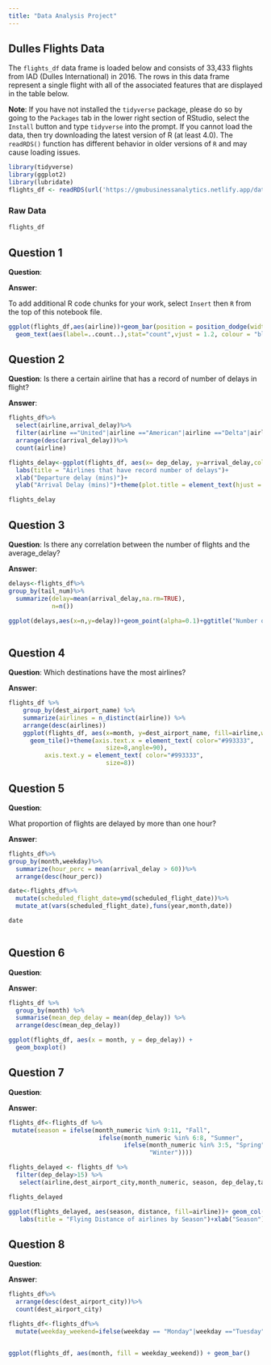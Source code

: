 ```yaml
---
title: "Data Analysis Project"
---
```


## Dulles Flights Data

The `flights_df` data frame is loaded below and consists of 33,433 flights from IAD (Dulles International) in 2016. The rows in this data frame represent a single flight with all of the associated features that are displayed in the table below.

**Note**: If you have not installed the `tidyverse` package, please do so by going to the `Packages` tab in the lower right section of RStudio, select the `Install` button and type `tidyverse` into the prompt. If you cannot load the data, then try downloading the latest version of R (at least 4.0). The `readRDS()` function has different behavior in older versions of `R` and may cause loading issues.



```r

library(tidyverse)
library(ggplot2)
library(lubridate)
flights_df <- readRDS(url('https://gmubusinessanalytics.netlify.app/data/dulles_flights.rds'))

```


### Raw Data

```r

flights_df

```


## Question 1



**Question**:


**Answer**:



To add additional R code chunks for your work, select `Insert` then `R` from the top of this notebook file.

```r
ggplot(flights_df,aes(airline))+geom_bar(position = position_dodge(width = 0.5),fill="light green")+ 
  geom_text(aes(label=..count..),stat="count",vjust = 1.2, colour = "black")+labs(title = "Airline carrier Frequency",position="center")+xlab("Airline")+ylab("Frequency")+theme(plot.title = element_text(hjust = 0.5))

```



## Question 2



**Question**:
Is there a certain airline that has a record of number of delays in flight?


**Answer**:




```r

flights_df%>%
  select(airline,arrival_delay)%>%
  filter(airline =="United"|airline =="American"|airline =="Delta"|airline =="Southwest"|airline =="JetBlue"|airline =="Virgin America"|airline =="Frontier"|airline =="ExpressJet"|airline =="SkyWest"|airline =="Alaska",arrival_delay>15)%>%
  arrange(desc(arrival_delay))%>%
  count(airline)

flights_delay<-ggplot(flights_df, aes(x= dep_delay, y=arrival_delay,color=airline)) +xlim(-30, 1000) + geom_point()+
  labs(title = "Airlines that have record number of delays")+
  xlab("Departure delay (mins)")+
  ylab("Arrival Delay (mins)")+theme(plot.title = element_text(hjust = 0.5))

flights_delay

```



## Question 3



**Question**:
Is there any correlation between the number of flights and the average_delay?


**Answer**:




```r
delays<-flights_df%>%
group_by(tail_num)%>%
  summarize(delay=mean(arrival_delay,na.rm=TRUE),
            n=n())

ggplot(delays,aes(x=n,y=delay))+geom_point(alpha=0.1)+ggtitle("Number of Flights Vs Average Delay")+xlab("Number of flights")+ylab("Average delay (mins)")+theme(plot.title = element_text(hjust = 0.5))



```




## Question 4



**Question**:
 Which destinations have the most airlines?


**Answer**:




```r
flights_df %>%
    group_by(dest_airport_name) %>%
    summarize(airlines = n_distinct(airline)) %>%
    arrange(desc(airlines))
    ggplot(flights_df, aes(x=month, y=dest_airport_name, fill=airline,width=.7,height=.7))+
      geom_tile()+theme(axis.text.x = element_text( color="#993333", 
                           size=8,angle=90),
          axis.text.y = element_text( color="#993333", 
                           size=8))
```




## Question 5



**Question**:

What proportion of flights are delayed by more than one hour?


**Answer**:




```r
flights_df%>%
group_by(month,weekday)%>%
  summarize(hour_perc = mean(arrival_delay > 60))%>%
  arrange(desc(hour_perc))

date<-flights_df%>%
  mutate(scheduled_flight_date=ymd(scheduled_flight_date))%>%
  mutate_at(vars(scheduled_flight_date),funs(year,month,date))

date



```


## Question 6



**Question**:



**Answer**:




```r
flights_df %>%
  group_by(month) %>%
  summarise(mean_dep_delay = mean(dep_delay)) %>%
  arrange(desc(mean_dep_delay))

ggplot(flights_df, aes(x = month, y = dep_delay)) +
  geom_boxplot()
```


## Question 7



**Question**:



**Answer**:




```r
flights_df<-flights_df %>%
 mutate(season = ifelse(month_numeric %in% 9:11, "Fall",
                         ifelse(month_numeric %in% 6:8, "Summer",
                                ifelse(month_numeric %in% 3:5, "Spring",
                                       "Winter"))))

flights_delayed <- flights_df %>% 
  filter(dep_delay>15) %>%
   select(airline,dest_airport_city,month_numeric, season, dep_delay,tail_num, distance)

flights_delayed

ggplot(flights_delayed, aes(season, distance, fill=airline))+ geom_col()+
   labs(title = "Flying Distance of airlines by Season")+xlab("Season") +ylab ("Distance") 

```



## Question 8



**Question**:



**Answer**:




```r
flights_df%>%
  arrange(desc(dest_airport_city))%>%
  count(dest_airport_city)

flights_df<-flights_df%>%
  mutate(weekday_weekend=ifelse(weekday == "Monday"|weekday =="Tuesday"|weekday =="Wednesday"|weekday =="Thursday","Weekday","Weekend"))


ggplot(flights_df, aes(month, fill = weekday_weekend)) + geom_bar()

```








